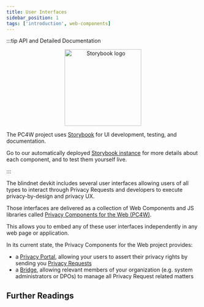 ```yaml
---
title: User Interfaces
sidebar_position: 1
tags: ['introduction', web-components]
---
```



:::tip API and Detailed Documentation

<p align="center">
<img alt="Storybook logo" src="/img/storybook-min.png" width="200" />
</p>

The PC4W project uses [Storybook](https://storybook.js.org/) for UI development, testing, and documentation.

Go to our automatically deployed [Storybook instance](https://pc4w.blindnet.dev) for more details about each component, and to test them yourself live.

:::

The blindnet devkit includes several user interfaces allowing users of all types to interact through Privacy Requests and developers to execute privacy-by-design and privacy UX.

Those interfaces are delivered as a collection of Web Components and JS libraries called [Privacy Components for the Web (PC4W)](https://github.com/blindnet-io/privacy-components-web).

This allows you to embed any of these user interfaces independently in any web page or application.

In its current state, the Privacy Components for the Web project provides:

- a [Privacy Portal](/docs/interfaces/privacy-portal), allowing your users to assert their privacy rights by sending you [Privacy Requests](/docs/references/lexicon#privacy-request)
- a [Bridge](https://pc4w.blindnet.dev/?path=/docs/dci), allowing relevant members of your organization (e.g. system administrators or DPOs) to manage all Privacy Request related matters

## Further Readings

<DocCardList items={useCurrentSidebarCategory().items} />
